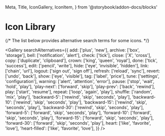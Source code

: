   Meta,
  Title,
  IconGallery,
  IconItem,
} from '@storybook/addon-docs/blocks'

<Meta title="Iconography/Library" />

# Icon Library

{/* The list below provides alternative search terms for some icons. */}

<Gallery
  searchAlternatives={{
    add: ['plus', 'new'],
    archive: ['box', 'storage'],
    bell: ['notification', 'alert'],
    check: ['tick'],
    close: ['X', 'cross'],
    copy: ['duplicate', 'clipboard'],
    crown: ['king', 'queen', 'royal'],
    done: ['tick', 'success'],
    edit: ['pencil', 'write'],
    hide: ['eye', 'invisible', 'hidden'],
    link: ['chain', 'url'],
    logout: ['sign out', 'sign off'],
    refresh: ['reload', 'sync'],
    revert: ['undo', 'back'],
    show: ['eye', 'visible'],
    tag: ['label', 'price'],
    tune: ['settings', 'configuration'],
    warning: ['alert', 'attention', 'error'],
    pause: ['stop', 'wait', 'hold', 'play'],
    'play-next': ['forward', 'skip'],
    'play-prev': ['back', 'rewind'],
    play: ['start', 'resume'],
    repeat: ['loop', 'again', 'play'],
    shuffle: ['random', 'mix', 'play'],
    'backward-5': ['rewind', 'skip', 'seconds', 'play'],
    'backward-10': ['rewind', 'skip', 'seconds', 'play'],
    'backward-15': ['rewind', 'skip', 'seconds', 'play'],
    'backward-30': ['rewind', 'skip', 'seconds', 'play'],
    'forward-5': ['forward', 'skip', 'seconds', 'play'],
    'forward-10': ['forward', 'skip', 'seconds', 'play'],
    'forward-15': ['forward', 'skip', 'seconds', 'play'],
    'forward-30': ['forward', 'skip', 'seconds', 'play'],
    heart: ['like', 'favorite', 'love'],
    'heart-filled': ['like', 'favorite', 'love'],
  }}
/>
